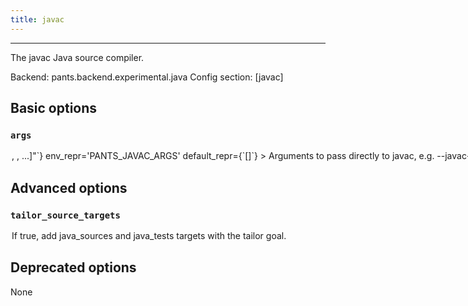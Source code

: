 ```yaml
---
title: javac
---
```



---


The javac Java source compiler.

Backend: <span className="color--primary">pants.backend.experimental.java</span>
Config section: <span className="color--primary">[javac]</span>

<span className={styles.options}>

## Basic options


### `args`

<Option
  cli_repr={`--javac-args="[<shell_str>, <shell_str>, ...]"`}
  env_repr='PANTS_JAVAC_ARGS'
  default_repr={`[]`}
>

Arguments to pass directly to javac, e.g. `--javac-args='-g -deprecation'`.

</Option>

## Advanced options


### `tailor_source_targets`

<Option
  cli_repr={`--[no-]javac-tailor-source-targets`}
  env_repr='PANTS_JAVAC_TAILOR_SOURCE_TARGETS'
  default_repr={`True`}
>

If true, add `java_sources` and `java_tests` targets with the `tailor` goal.

</Option>

## Deprecated options

None


</span>